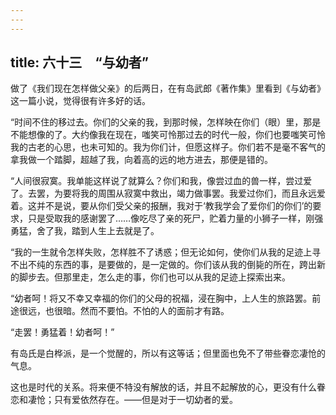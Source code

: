 ```yaml
---
---
---
```

title: 六十三　“与幼者”
---



做了《我们现在怎样做父亲》的后两日，在有岛武郎《著作集》里看到《与幼者》这一篇小说，觉得很有许多好的话。

“时间不住的移过去。你们的父亲的我，到那时候，怎样映在你们（眼）里，那是不能想像的了。大约像我在现在，嗤笑可怜那过去的时代一般，你们也要嗤笑可怜我的古老的心思，也未可知的。我为你们计，但愿这样子。你们若不是毫不客气的拿我做一个踏脚，超越了我，向着高的远的地方进去，那便是错的。

“人间很寂寞。我单能这样说了就算么？你们和我，像尝过血的兽一样，尝过爱了。去罢，为要将我的周围从寂寞中救出，竭力做事罢。我爱过你们，而且永远爱着。这并不是说，要从你们受父亲的报酬，我对于‘教我学会了爱你们的你们’的要求，只是受取我的感谢罢了……像吃尽了亲的死尸，贮着力量的小狮子一样，刚强勇猛，舍了我，踏到人生上去就是了。

“我的一生就令怎样失败，怎样胜不了诱惑；但无论如何，使你们从我的足迹上寻不出不纯的东西的事，是要做的，是一定做的。你们该从我的倒毙的所在，跨出新的脚步去。但那里走，怎么走的事，你们也可以从我的足迹上探索出来。

“幼者呵！将又不幸又幸福的你们的父母的祝福，浸在胸中，上人生的旅路罢。前途很远，也很暗。然而不要怕。不怕的人的面前才有路。

“走罢！勇猛着！幼者呵！”

有岛氏是白桦派，是一个觉醒的，所以有这等话；但里面也免不了带些眷恋凄怆的气息。

这也是时代的关系。将来便不特没有解放的话，并且不起解放的心，更没有什么眷恋和凄怆；只有爱依然存在。——但是对于一切幼者的爱。